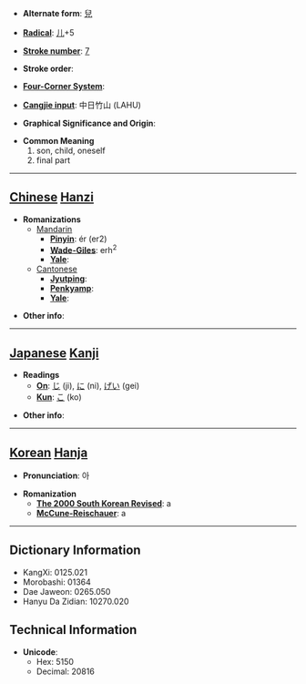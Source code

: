 * '''Alternate form''': [[兒]]

* '''[[Wiktionary:Chinese radical index| Radical]]''': [[Wiktionary:Chinese radical index 儿|儿]]+5

* '''[[Wiktionary:Chinese total strokes index|Stroke number]]''': [[Wiktionary:Chinese total strokes index 7|7]]

* '''Stroke order''': 

* '''[[Wiktionary:Chinese four corner index|Four-Corner System]]''': 

* '''[[Wiktionary:Chinese Cangjie index|Cangjie input]]''': 中日竹山 (LAHU)

* '''Graphical Significance and Origin''': 

* '''Common Meaning'''
*#son, child, oneself
*# final part


----

== [[Chinese]] [[Hanzi]] ==

* '''Romanizations'''
** [[Mandarin]]
*** '''[[Pinyin]]''': ér (er2)
*** '''[[Wade-Giles]]''': erh<sup>2</sup>
*** '''[[Yale]]''': 
**[[Cantonese]]
***'''[[Jyutping]]''':
***'''[[Penkyamp]]''': 
***'''[[Yale]]''': 

* '''Other info''': 

----

== [[Japanese]] [[Kanji]] ==

* '''Readings'''
** '''[[On]]''': [[じ]] (ji), [[に]] (ni), [[げい]] (gei)
** '''[[Kun]]''': [[こ]] (ko)

* '''Other info''':  

----

== [[Korean]] [[Hanja]] ==

* '''Pronunciation''': 아

* '''Romanization'''
** '''[[The 2000 South Korean Revised Romanization|The 2000 South Korean Revised]]''': a
** '''[[McCune-Reischauer]]''': a

----

== Dictionary Information ==

* KangXi: 0125.021
* Morobashi: 01364
* Dae Jaweon: 0265.050
* Hanyu Da Zidian: 10270.020

== Technical Information ==

* '''Unicode''':
** Hex: 5150
** Decimal: 20816